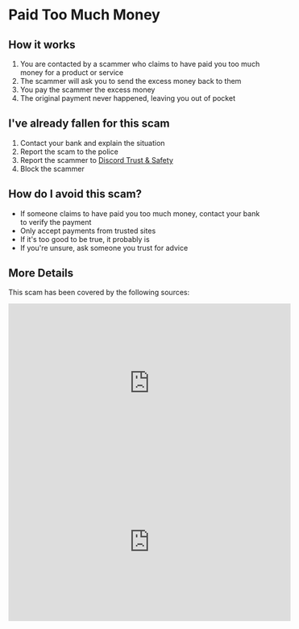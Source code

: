 # Paid Too Much Money

## How it works
1. You are contacted by a scammer who claims to have paid you too much money for a product or service
2. The scammer will ask you to send the excess money back to them
3. You pay the scammer the excess money
4. The original payment never happened, leaving you out of pocket

## I've already fallen for this scam
1. Contact your bank and explain the situation
2. Report the scam to the police
3. Report the scammer to [Discord Trust & Safety](https://dis.gd/report)
4. Block the scammer

## How do I avoid this scam?
- If someone claims to have paid you too much money, contact your bank to verify the payment
- Only accept payments from trusted sites
- If it's too good to be true, it probably is
- If you're unsure, ask someone you trust for advice

## More Details
This scam has been covered by the following sources:
<iframe width="560" height="315" src="https://www.youtube.com/embed/VrKW58MS12g?si=w7Vreo3x159QurUM&amp;start=420" title="YouTube video player" frameborder="0" allow="accelerometer; autoplay; clipboard-write; encrypted-media; gyroscope; picture-in-picture; web-share" referrerpolicy="strict-origin-when-cross-origin" allowfullscreen></iframe>
<iframe width="560" height="315" src="https://www.youtube.com/embed/UG-KjCSt14k?si=DBdP5O4WkmEtIhfx" title="YouTube video player" frameborder="0" allow="accelerometer; autoplay; clipboard-write; encrypted-media; gyroscope; picture-in-picture; web-share" referrerpolicy="strict-origin-when-cross-origin" allowfullscreen></iframe>